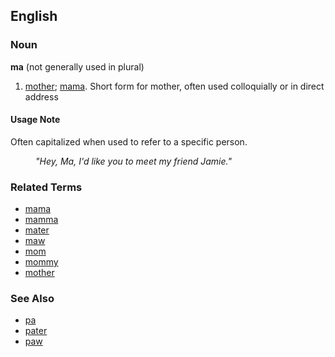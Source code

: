 ==English==
===Noun===
'''ma'''  (not generally used in plural)

# [[mother]]; [[mama]].  Short form for mother, often used colloquially or in direct address

====Usage Note====
Often capitalized when used to refer to a specific person.
: ''"Hey, Ma, I'd like you to meet my friend Jamie."''

===Related Terms===
*[[mama]]
*[[mamma]]
*[[mater]]
*[[maw]]
*[[mom]]
*[[mommy]]
*[[mother]]

===See Also===
*[[pa]]
*[[pater]]
*[[paw]]
